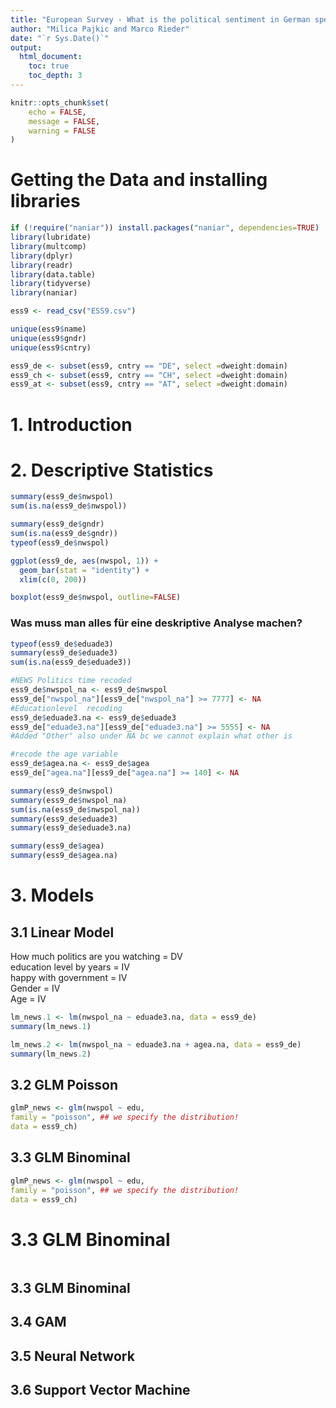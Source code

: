 ```yaml
---
title: "European Survey - What is the political sentiment in German speaking Countries Before Covid?"
author: "Milica Pajkic and Marco Rieder"
date: "`r Sys.Date()`"
output:
  html_document:
    toc: true
    toc_depth: 3
---
```


```r
knitr::opts_chunk$set(
	echo = FALSE,
	message = FALSE,
	warning = FALSE
)
```

# Getting the Data and installing libraries

```r
if (!require("naniar")) install.packages("naniar", dependencies=TRUE)
library(lubridate)
library(multcomp)
library(dplyr)
library(readr)
library(data.table)
library(tidyverse)
library(naniar)
```

```r

ess9 <- read_csv("ESS9.csv")

unique(ess9$name)
unique(ess9$gndr)
unique(ess9$cntry)
```

```r
ess9_de <- subset(ess9, cntry == "DE", select =dweight:domain)
ess9_ch <- subset(ess9, cntry == "CH", select =dweight:domain)
ess9_at <- subset(ess9, cntry == "AT", select =dweight:domain)
```

# 1. Introduction

# 2. Descriptive Statistics

```r
summary(ess9_de$nwspol)
sum(is.na(ess9_de$nwspol))
```

```r
summary(ess9_de$gndr)
sum(is.na(ess9_de$gndr))
typeof(ess9_de$nwspol)
```

```r
ggplot(ess9_de, aes(nwspol, 1)) +
  geom_bar(stat = "identity") + 
  xlim(c(0, 200))
```

```r
boxplot(ess9_de$nwspol, outline=FALSE)
```

### **Was muss man alles für eine deskriptive Analyse machen?**

```r
typeof(ess9_de$eduade3)
summary(ess9_de$eduade3)
sum(is.na(ess9_de$eduade3))
```

```r
#NEWS Politics time recoded
ess9_de$nwspol_na <- ess9_de$nwspol
ess9_de["nwspol_na"][ess9_de["nwspol_na"] >= 7777] <- NA
#Educationlevel  recoding
ess9_de$eduade3.na <- ess9_de$eduade3
ess9_de["eduade3.na"][ess9_de["eduade3.na"] >= 5555] <- NA
#Added "Other" also under NA bc we cannot explain what other is

#recode the age variable
ess9_de$agea.na <- ess9_de$agea
ess9_de["agea.na"][ess9_de["agea.na"] >= 140] <- NA
```

```r
summary(ess9_de$nwspol)
summary(ess9_de$nwspol_na)
sum(is.na(ess9_de$nwspol_na))
summary(ess9_de$eduade3)
summary(ess9_de$eduade3.na)

summary(ess9_de$agea)
summary(ess9_de$agea.na)
```

# 3. Models

## 3.1 Linear Model

How much politics are you watching = DV\
education level by years = IV\
happy with government = IV\
Gender = IV\
Age = IV

```r
lm_news.1 <- lm(nwspol_na ~ eduade3.na, data = ess9_de)
summary(lm_news.1)
```

```r
lm_news.2 <- lm(nwspol_na ~ eduade3.na + agea.na, data = ess9_de)
summary(lm_news.2)
```

## 3.2 GLM Poisson

```r
glmP_news <- glm(nwspol ~ edu,
family = "poisson", ## we specify the distribution!
data = ess9_ch)
```

## 3.3 GLM Binominal

```r
glmP_news <- glm(nwspol ~ edu,
family = "poisson", ## we specify the distribution!
data = ess9_ch)
```

# 3.3 GLM Binominal

```r

```

## 3.3 GLM Binominal

## 3.4 GAM

## 3.5 Neural Network

## 3.6 Support Vector Machine
